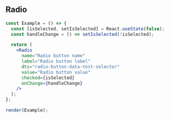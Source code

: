 
## Radio

```jsx live={true}
const Example = () => {
  const [isSelected, setIsSelected] = React.useState(false);
  const handleChange = () => setIsSelected(!isSelected);

  return (
    <Radio
      name="Radio button name"
      label="Radio button label"
      dts="radio-button-data-test-selector"
      value="Radio button value"
      checked={isSelected}
      onChange={handleChange}
    />
  );
};

render(Example);
```

<Props componentName="Radio" />
